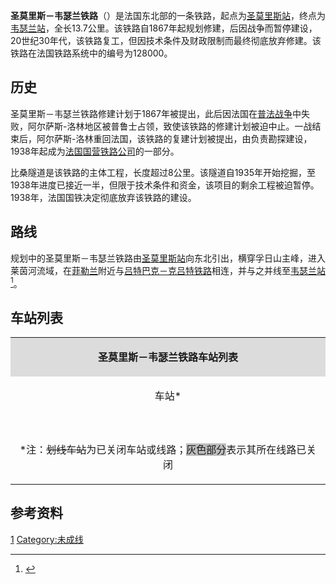 {{Infobox rail system-route
|collapsed=no
|box_width=
|rail_name=圣莫里斯－韦瑟兰铁路<br>{{lang|fr|Ligne de Saint-Maurice à Wesserling}}
|banner_color=
|sec_banner_color=
|logo_filename=
|image_width=
|logo_bgcolor=
|logo_note=
|image =RFN 128 000.png
|imagesize=
|caption=圣莫里斯－韦瑟兰铁路路线图
|system_map=
|mapimage_width=
|map_bgcolor=
|locale={{FRA}}
|service_type=
|start=[[圣莫里斯站|圣莫里斯站]]、[[韦瑟兰站|韦瑟兰站]]
|begin_operation=从未
|end_operation=
|operation_note=
|system_length=13.7km
|length_in_operation=0km
|total_length=
|status=未使用
|line_title=线路
|lines=[[单线铁路|单线铁路]]
|stations=
|route_title=线路
|main_route=
|secondary_route=
|branch_route=
|standard=
|main_stations=[[圣莫里斯站|圣莫里斯站]]、[[韦瑟兰站|韦瑟兰站]]
|ridership=
|fleet_size=
|max_speed= 
|track_gauge=
|distance_between_mainlines=
|min_radius=
|max_grade=
|block_signal=
|electrified=
|depot=
|operator=
|franchise=
|hq=
|key_person=
|website=
|route_map=
}}

'''圣莫里斯－韦瑟兰铁路'''（{{lang-fr|Ligne de Saint-Maurice à Wesserling}}）是法国东北部的一条铁路，起点为[[圣莫里斯站|圣莫里斯站]]，终点为[[韦瑟兰站|韦瑟兰站]]，全长13.7公里。该铁路自1867年起规划修建，后因战争而暂停建设，20世纪30年代，该铁路复工，但因技术条件及财政限制而最终彻底放弃修建。该铁路在法国铁路系统中的编号为128000。

==历史==

圣莫里斯－韦瑟兰铁路修建计划于1867年被提出，此后因法国在[[普法战争|普法战争]]中失败，阿尔萨斯-洛林地区被普鲁士占领，致使该铁路的修建计划被迫中止。一战结束后，阿尔萨斯-洛林重回法国，该铁路的复建计划被提出，由{{link-fr|法国东部铁路公司|Compagnie des chemins de fer de l'Est}}负责勘探建设，1938年起成为[[法国国营铁路公司|法国国营铁路公司]]的一部分。

比桑隧道是该铁路的主体工程，长度超过8公里。该隧道自1935年开始挖掘，至1938年进度已接近一半，但限于技术条件和资金，该项目的剩余工程被迫暂停。1938年，法国国铁决定彻底放弃该铁路的建设。

==路线==
规划中的圣莫里斯－韦瑟兰铁路由[[圣莫里斯站|圣莫里斯站]]向东北引出，横穿孚日山主峰，进入莱茵河流域，在[[菲勒兰|菲勒兰]]附近与[[吕特巴克－克吕特铁路|吕特巴克－克吕特铁路]]相连，并与之并线至[[韦瑟兰站|韦瑟兰站]]<ref name="geo">{{Cite web|url=https://www.geoportail.gouv.fr/carte|title=Carte|accessdate=2021-03-15|author=Géoportail|language=fr|publisher=Géoportail|archive-url=https://web.archive.org/web/20170129154129/https://www.geoportail.gouv.fr/carte/|archive-date=2017-01-29|dead-url=no}}</ref>。

==车站列表==
{| class="wikitable mw-collapsible " style="margin:1em auto 1em auto; font-size:smaller"
|colspan="5" align="center" style="background:#DCDCDC"|'''圣莫里斯－韦瑟兰铁路车站列表'''
|-
!align="center" |车站*
!align="center" |公里数
!align="center" |交汇路线
!align="center" |本线停靠车种
!align="center" |可换乘交通
|-style="background: #BDBDBD"
|align="center"|{{Arret|<s>Saint-Maurice|圣莫里斯站</s>}}
|0
|<s>[[埃皮纳勒－比桑铁路|埃皮纳勒－比桑铁路]]<small>（埃皮纳勒方向）</small>↑</s><br><s>[[埃皮纳勒－比桑铁路|埃皮纳勒－比桑铁路]]<small>（比桑方向）</small>↘</s>
|
|
|-style="background: #BDBDBD"
|align="center"|{{Arret|<s>Urbès|于尔贝斯站</s>}}
|10.020
|
|
|
|-
|align="center"|{{Arret|Wesserling|[[韦瑟兰站|韦瑟兰站]]}}
|12.500
|[[吕特巴克－克吕特铁路|吕特巴克－克吕特铁路]]<small>（[[克吕特站|克吕特]]方向）</small>↗
|align="center"|{{法国交通数据|ter|ges}}
|{{法国交通数据|car|68}}
|-
|align="center"|{{Arret|Wesserling|[[韦瑟兰站|韦瑟兰站]]}}
|13.700
|[[吕特巴克－克吕特铁路|吕特巴克－克吕特铁路]]<small>（[[米卢斯城站|米卢斯]]方向）</small>↓
|align="center"|{{法国交通数据|ter|ges}}
|{{法国交通数据|car|68}}
|-
|colspan=5|<nowiki>*</nowiki>注：<s>划线车站</s>为已关闭车站或线路；<span style="background: #BDBDBD">灰色部分</span>表示其所在线路已关闭
|}

==参考资料==
{{Reflist}}
[[Category:法國鐵路線|1]]
[[Category:未成线|Category:未成线]]
